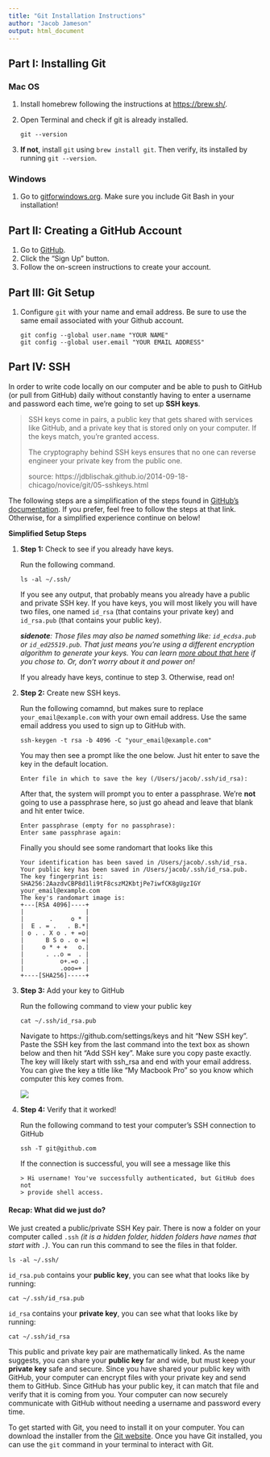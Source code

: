 ```yaml
---
title: "Git Installation Instructions"
author: "Jacob Jameson"
output: html_document
---
```


## Part I: Installing Git

### Mac OS

1.  Install homebrew following the instructions at <https://brew.sh/>.

2.  Open Terminal and check if git is already installed.

        git --version

3.  **If not**, install `git` using `brew install git`. Then verify, its installed by running `git --version`.

### Windows

1.  Go to [gitforwindows.org](gitforwindows.org). Make sure you include Git Bash in your installation!

## Part II: Creating a GitHub Account

1.  Go to [GitHub](http://github.com/).
2.  Click the "Sign Up" button.
3.  Follow the on-screen instructions to create your account.

## Part III: Git Setup

1.  Configure `git` with your name and email address. Be sure to use the same email associated with your Github account.

        git config --global user.name "YOUR NAME"
        git config --global user.email "YOUR EMAIL ADDRESS"

## Part IV: SSH

In order to write code locally on our computer and be able to push to GitHub (or pull from GitHub) daily without constantly having to enter a username and password each time, we're going to set up **SSH keys**.

> SSH keys come in pairs, a public key that gets shared with services like GitHub, and a private key that is stored only on your computer. If the keys match, you're granted access.
>
> The cryptography behind SSH keys ensures that no one can reverse engineer your private key from the public one.
>
> source: https://jdblischak.github.io/2014-09-18-chicago/novice/git/05-sshkeys.html

The following steps are a simplification of the steps found in [GitHub's documentation](https://docs.github.com/en/free-pro-team@latest/github/authenticating-to-github/connecting-to-github-with-ssh). If you prefer, feel free to follow the steps at that link. Otherwise, for a simplified experience continue on below!

**Simplified Setup Steps**

1.  **Step 1:** Check to see if you already have keys.

    Run the following command.

        ls -al ~/.ssh/

    If you see any output, that probably means you already have a public and private SSH key. If you have keys, you will most likely you will have two files, one named `id_rsa` (that contains your private key) and `id_rsa.pub` (that contains your public key).

    ***sidenote**: Those files may also be named something like: `id_ecdsa.pub` or `id_ed25519.pub`. That just means you're using a different encryption algorithm to generate your keys. You can learn [more about that here](https://medium.com/risan/upgrade-your-ssh-key-to-ed25519-c6e8d60d3c54) if you chose to. Or, don't worry about it and power on!*

    If you already have keys, continue to step 3. Otherwise, read on!

2.  **Step 2:** Create new SSH keys.

    Run the following comamnd, but makes sure to replace `your_email@example.com` with your own email address. Use the same email address you used to sign up to GitHub with.

        ssh-keygen -t rsa -b 4096 -C "your_email@example.com"

    You may then see a prompt like the one below. Just hit enter to save the key in the default location.

        Enter file in which to save the key (/Users/jacob/.ssh/id_rsa):

    After that, the system will prompt you to enter a passphrase. We're **not** going to use a passphrase here, so just go ahead and leave that blank and hit enter twice.

        Enter passphrase (empty for no passphrase):
        Enter same passphrase again:

    Finally you should see some randomart that looks like this

        Your identification has been saved in /Users/jacob/.ssh/id_rsa.
        Your public key has been saved in /Users/jacob/.ssh/id_rsa.pub.
        The key fingerprint is:
        SHA256:2AazdvCBP8d1li9tF8cszM2KbtjPe7iwfCK8gUgzIGY your_email@example.com
        The key's randomart image is:
        +---[RSA 4096]----+
        |                 |
        |       .     o * |
        |  E . = .   . B.*|
        | o . . X o . + =o|
        |      B S o . o =|
        |     o * + +   o.|
        |      . ..o =  . |
        |          o+.=o .|
        |          .ooo=+ |
        +----[SHA256]-----+

3.  **Step 3:** Add your key to GitHub

    Run the following command to view your public key

        cat ~/.ssh/id_rsa.pub

    Navigate to https://github.com/settings/keys and hit "New SSH key". Paste the SSH key from the last command into the text box as shown below and then hit "Add SSH key". Make sure you copy paste exactly. The key will likely start with ssh_rsa and end with your email address. You can give the key a title like "My Macbook Pro" so you know which computer this key comes from.

    ![](../assets/sshkey.png)

4.  **Step 4:** Verify that it worked!

    Run the following command to test your computer's SSH connection to GitHub

        ssh -T git@github.com

    If the connection is successful, you will see a message like this

        > Hi username! You've successfully authenticated, but GitHub does not
        > provide shell access.

#### Recap: What did we just do?

We just created a public/private SSH Key pair. There is now a folder on your computer called `.ssh` *(it is a hidden folder, hidden folders have names that start with `.`)*. You can run this command to see the files in that folder.

    ls -al ~/.ssh/

`id_rsa.pub` contains your **public key**, you can see what that looks like by running:

    cat ~/.ssh/id_rsa.pub

`id_rsa` contains your **private key**, you can see what that looks like by running:

    cat ~/.ssh/id_rsa

This public and private key pair are mathematically linked. As the name suggests, you can share your **public key** far and wide, but must keep your **private key** safe and secure. Since you have shared your public key with GitHub, your computer can encrypt files with your private key and send them to GitHub. Since GitHub has your public key, it can match that file and verify that it is coming from you. Your computer can now securely communicate with GitHub without needing a username and password every time.





To get started with Git, you need to install it on your computer. You can download the installer from the [Git website](https://git-scm.com/). Once you have Git installed, you can use the `git` command in your terminal to interact with Git.



